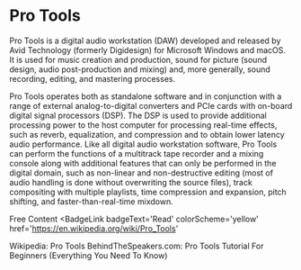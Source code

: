 # Pro Tools

Pro Tools is a digital audio workstation (DAW) developed and released by Avid Technology (formerly Digidesign) for Microsoft Windows and macOS. It is used for music creation and production, sound for picture (sound design, audio post-production and mixing) and, more generally, sound recording, editing, and mastering processes.

Pro Tools operates both as standalone software and in conjunction with a range of external analog-to-digital converters and PCIe cards with on-board digital signal processors (DSP). The DSP is used to provide additional processing power to the host computer for processing real-time effects, such as reverb, equalization, and compression and to obtain lower latency audio performance. Like all digital audio workstation software, Pro Tools can perform the functions of a multitrack tape recorder and a mixing console along with additional features that can only be performed in the digital domain, such as non-linear and non-destructive editing (most of audio handling is done without overwriting the source files), track compositing with multiple playlists, time compression and expansion, pitch shifting, and faster-than-real-time mixdown.

<ResourceGroupTitle>Free Content</ResourceGroupTitle>
<BadgeLink
  badgeText='Read'
  colorScheme='yellow'
  href='https://en.wikipedia.org/wiki/Pro_Tools'
>
  Wikipedia: Pro Tools
</BadgeLink>
<BadgeLink badgeText='Watch' href='https://www.youtube.com/watch?v=3yWkmX95J5U'>
  BehindTheSpeakers.com: Pro Tools Tutorial For Beginners (Everything You Need
  To Know)
</BadgeLink>
